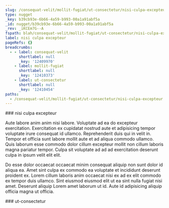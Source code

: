 ```yaml
---
slug: /consequat-velit/mollit-fugiat/ut-consectetur/nisi-culpa-excepteur
type: nugget
_key: b39cb93e-6b66-4a59-b993-00a1a91abf5a
_id: nugget/b39cb93e-6b66-4a59-b993-00a1a91abf5a
_rev: _iKCEm7G--A
fspath: blah/consequat-velit/mollit-fugiat/ut-consectetur/nisi-culpa-excepteur.md
label: nisi culpa excepteur
pageRefs: {}
breadcrumbs:
  - - label: consequat-velit
      shortlabel: null
      _key: '12409970'
    - label: mollit-fugiat
      shortlabel: null
      _key: '12410373'
    - label: ut-consectetur
      shortlabel: null
      _key: '12410454'
paths:
  - /consequat-velit/mollit-fugiat/ut-consectetur/nisi-culpa-excepteur
---
```


<NuggetArea>
<Nugget slug="/consequat-velit/mollit-fugiat/ut-consectetur/nisi-culpa-excepteur" type="nugget" _key="b39cb93e-6b66-4a59-b993-00a1a91abf5a" _id="nugget/b39cb93e-6b66-4a59-b993-00a1a91abf5a" _rev="_iKCEm7G--A" fspath="blah/consequat-velit/mollit-fugiat/ut-consectetur/nisi-culpa-excepteur.md" label="nisi culpa excepteur" paths="/consequat-velit/mollit-fugiat/ut-consectetur/nisi-culpa-excepteur">
<NuggetBody>
### nisi culpa excepteur

Aute labore anim anim nisi labore. Voluptate ad ea do excepteur exercitation. Exercitation ex cupidatat nostrud aute et adipisicing tempor voluptate irure consequat id ullamco. Reprehenderit duis qui in velit in. Tempor et officia sunt labore mollit aute et ad aliqua commodo ullamco. Quis laborum esse commodo dolor cillum excepteur mollit non cillum laboris magna pariatur tempor. Culpa sit voluptate ad ad ad exercitation deserunt culpa in ipsum velit elit elit.

Do esse dolor occaecat occaecat minim consequat aliquip non sunt dolor id aliqua ea. Amet sint culpa ex commodo ea voluptate et incididunt deserunt proident ex. Lorem cillum laboris anim occaecat nisi ex ad ex elit commodo ex tempor duis ullamco. Sint eiusmod eiusmod elit ut ea sint nulla fugiat nisi amet. Deserunt aliquip Lorem amet laborum ut id. Aute id adipisicing aliquip officia magna ut officia.

</NuggetBody>
<Breadcrumbs>
<Crumbs>
<Crumb _key="12409970" label="consequat-velit" /><Crumb _key="12410373" label="mollit-fugiat" /><Crumb _key="12410454" label="ut-consectetur" />
</Crumbs>
</Breadcrumbs>
</Nugget>

<NuggetsInbound>
</NuggetsInbound>
<NuggetsOutbound>
</NuggetsOutbound>
</NuggetArea>
<PassagesInbound>
<Passage direction="inbound" type="passage" _key="12410454" _id="passage/12410454" _rev="_iKCEm7G---" label="ut-consectetur" passage="ut-consectetur" fspath="blah/consequat-velit/mollit-fugiat/ut-consectetur" paths="/consequat-velit/mollit-fugiat/ut-consectetur" slug="/consequat-velit/mollit-fugiat/ut-consectetur">
<NuggetBody>
### ut-consectetur

</NuggetBody>
<Breadcrumbs>
<Crumbs>
<Crumb _key="12409970" label="consequat-velit" /><Crumb _key="12410373" label="mollit-fugiat" />
</Crumbs>
</Breadcrumbs>
</Passage>

</PassagesInbound>
<PassagesOutbound>
</PassagesOutbound>